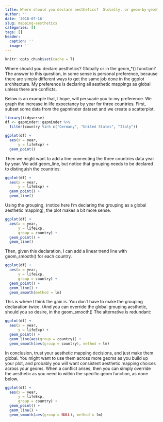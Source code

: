 ```yaml
---
title: Where should you declare aesthetics?  Globally, or geom-by-geom?
author: ''
date: '2018-07-16'
slug: mapping-aesthetics
categories: []
tags: []
header:
  caption: ''
  image: ''
---
```



```r
knitr::opts_chunk$set(cache = T)
```

Where should you declare aesthetics?  Globally or in the geom_*() function?  The answer to this question, in some sense is personal preference, because there are simply different ways to get the same job done in the ggplot architecture.  My preference is declaring all aesthetic mappings as global unless there are conflicts. 

Below is an example that, I hope, will persuade you to my preference.  We graph the increase in life expectancy by year for three countries.  First, subset some data from the gapminder dataset and we create a scatterplot.

```r
library(tidyverse)
df <- gapminder::gapminder %>% 
  filter(country %in% c("Germany", "United States", "Italy"))

ggplot(df) +
  aes(x = year,
      y = lifeExp) +
  geom_point() 
```

Then we might want to add a line connecting the three countries data year by year. We add geom_line, but notice that grouping needs to be declared to distinguish the countries:

```r

ggplot(df) +
  aes(x = year,
      y = lifeExp) +
  geom_point() +
  geom_line()
```

Using the grouping, (notice here I'm declaring the grouping as a global aesthetic mapping), the plot makes a bit more sense.

```r
ggplot(df) +
  aes(x = year,
      y = lifeExp,
      group = country) +
  geom_point() +
  geom_line()
```

Then, given this declaration, I can add a linear trend line with geom_smooth() for each country.  

```r
ggplot(df) +
  aes(x = year,
      y = lifeExp,
      group = country) +
  geom_point() +
  geom_line() +
  geom_smooth(method = lm)
```
This is where I think the gain is.  You don't have to make the grouping declaration twice.   (And you can override the global grouping aesthetic, should you so desire, in the geom_smooth() The alternative is redundant:

```r
ggplot(df) +
  aes(x = year,
      y = lifeExp) +
  geom_point() +
  geom_line(aes(group = country)) +
  geom_smooth(aes(group = country), method = lm)
```

In conclusion, trust your aesthetic mapping decisions, and just make them global.  You might want to use them across more geoms as you build up your plot, and probably you will want consistent aesthetic mapping choices across your geoms.  When a conflict arises, then you can simply override the aesthetic as you need to within the specific geom function, as done below.


```r
ggplot(df) +
  aes(x = year,
      y = lifeExp,
      group = country) +
  geom_point() +
  geom_line() +
  geom_smooth(aes(group = NULL), method = lm)
```
